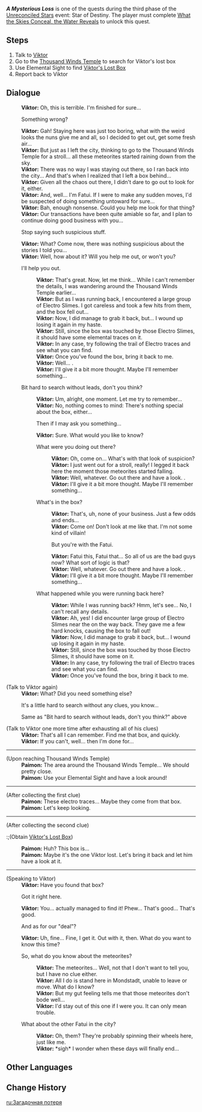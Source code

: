 {{Quest Infobox
|id            = 41127
|type          = World
|image         = NPC Location Viktor Context.png
|region        = Mondstadt
|area          = Starfell Valley
|subarea       = City of Mondstadt
|event_name    = Unreconciled Stars
|summary       = Viktor asks the Traveler to find his box he lost at the Thousand Winds Temple when he was running back to Mondstadt during the meteor shower.
|requirement   = Complete [[What the Skies Conceal, the Water Reveals]]
|startLocation = [[City of Mondstadt|Mondstadt]], [[Mondstadt]]
|mora          = 25,000
|primogems     = 40
|other         = {{Card|Fading Star's Essence|20}}
|characters    = Paimon; Traveler; Viktor
}}

'''''A Mysterious Loss''''' is one of the quests during the third phase of the [[Unreconciled Stars]] event: Star of Destiny. The player must complete [[What the Skies Conceal, the Water Reveals]] to unlock this quest.

==Steps==
#Talk to [[Viktor]]
#Go to the [[Thousand Winds Temple]] to search for Viktor's lost box
#Use Elemental Sight to find [[Viktor's Lost Box]]
#Report back to Viktor

==Dialogue==
{{Quest Description|Many meteorites have landed outside the city of [[Mondstadt]], wreaking havoc everywhere. Viktor appears to have lost something important, and is talking to himself, flummoxed...}}
{{Dialogue start}}
:'''Viktor:''' Oh, this is terrible. I'm finished for sure...
:{{DIcon}} Something wrong?
:'''Viktor:''' Gah! Staying here was just too boring, what with the weird looks the nuns give me and all, so I decided to get out, get some fresh air...
:'''Viktor:''' But just as I left the city, thinking to go to the Thousand Winds Temple for a stroll... all these meteorites started raining down from the sky.
:'''Viktor:''' There was no way I was staying out there, so I ran back into the city... And that's when I realized that I left a box behind...
:'''Viktor:''' Given all the chaos out there, I didn't dare to go out to look for it, either.
:'''Viktor:''' And, well... I'm Fatui. If I were to make any sudden moves, I'd be suspected of doing something untoward for sure...
:'''Viktor:''' Bah, enough nonsense. Could you help me look for that thing?
:'''Viktor:''' Our transactions have been quite amiable so far, and I plan to continue doing good business with you...
:{{DIcon}} Stop saying such suspicious stuff.
:'''Viktor:''' What? Come now, there was nothing suspicious about the stories I told you...
:'''Viktor:''' Well, how about it? Will you help me out, or won't you?
:{{DIcon}} I'll help you out.
::'''Viktor:''' That's great. Now, let me think... While I can't remember the details, I was wandering around the Thousand Winds Temple earlier...
::'''Viktor:''' But as I was running back, I encountered a large group of Electro Slimes. I got careless and took a few hits from them, and the box fell out...
::'''Viktor:''' Now, I did manage to grab it back, but... I wound up losing it again in my haste.
::'''Viktor:''' Still, since the box was touched by those Electro Slimes, it should have some elemental traces on it.
::'''Viktor:''' In any case, try following the trail of Electro traces and see what you can find.
::'''Viktor:''' Once you've found the box, bring it back to me.
::'''Viktor:''' Well... {{Color|buzzword|you can also come back and look for me if you really can't find it}}.
::'''Viktor:''' I'll give it a bit more thought. Maybe I'll remember something...
:{{DIcon}} Bit hard to search without leads, don't you think?
::'''Viktor:''' Um, alright, one moment. Let me try to remember...
::'''Viktor:''' No, nothing comes to mind: There's nothing special about the box, either...
::{{DIcon}} Then if I may ask you something...
::'''Viktor:''' Sure. What would you like to know?
::{{DIcon}} What were you doing out there?
:::'''Viktor:''' Oh, come on... What's with that look of suspicion?
:::'''Viktor:''' I just went out for a stroll, really! I legged it back here the moment those meteorites started falling.
:::'''Viktor:''' Well, whatever. Go out there and have a look. {{Color|buzzword|Come back and look for me if you really can't find it}}.
:::'''Viktor:''' I'll give it a bit more thought. Maybe I'll remember something...
::{{DIcon}} What's in the box?
:::'''Viktor:''' That's, uh, none of your business. Just a few odds and ends...
:::'''Viktor:''' Come on! Don't look at me like that. I'm not some kind of villain!
:::{{DIcon}} But you're with the Fatui.
:::'''Viktor:''' Fatui this, Fatui that... So all of us are the bad guys now? What sort of logic is that?
:::'''Viktor:''' Well, whatever. Go out there and have a look. {{Color|buzzword|Come back and look for me if you really can't find it}}.
:::'''Viktor:''' I'll give it a bit more thought. Maybe I'll remember something...
::{{DIcon}} What happened while you were running back here?
:::'''Viktor:''' While I was running back? Hmm, let's see... No, I can't recall any details.
:::'''Viktor:''' Ah, yes! I did encounter large group of Electro Slimes near the {{Color|buzzword|Thousand Winds Temple}} on the way back. They gave me a few hard knocks, causing the box to fall out!
:::'''Viktor:''' Now, I did manage to grab it back, but... I wound up losing it again in my haste.
:::'''Viktor:''' Still, since the box was touched by those Electro Slimes, it should have some {{Color|buzzword|elemental traces}} on it.
:::'''Viktor:''' In any case, try following the trail of Electro traces and see what you can find.
:::'''Viktor:''' Once you've found the box, bring it back to me.

;(Talk to Viktor again)
:'''Viktor:''' What? Did you need something else?
:{{DIcon}} It's a little hard to search without any clues, you know...
:;Same as "Bit hard to search without leads, don't you think?" above

;(Talk to Viktor one more time after exhausting all of his clues)
:'''Viktor:''' That's all I can remember. Find me that box, and quickly.
:'''Viktor:''' If you can't, well... then I'm done for...
----
;(Upon reaching Thousand Winds Temple)
:'''Paimon:''' The area around the Thousand Winds Temple... We should pretty close.
:'''Paimon:''' Use your Elemental Sight and have a look around!
----
;(After collecting the first clue)
:'''Paimon:''' These electro traces... Maybe they come from that box.
:'''Paimon:''' Let's keep looking.
----
;(After collecting the second clue)
:;(Obtain [[Viktor's Lost Box]])
:'''Paimon:''' Huh? This box is...
:'''Paimon:''' Maybe it's the one Viktor lost. Let's bring it back and let him have a look at it.
----
;(Speaking to Viktor)
:'''Viktor:''' Have you found that box?
:{{DIcon}} Got it right here.
:'''Viktor:''' You... actually managed to find it! Phew... That's good... That's good.
:{{DIcon}} And as for our "deal"?
:'''Viktor:''' Uh, fine... Fine, I get it. Out with it, then. What do you want to know this time?
:{{DIcon}} So, what do you know about the meteorites?
::'''Viktor:''' The meteorites... Well, not that I don't want to tell you, but I have no clue either.
::'''Viktor:''' All I do is stand here in Mondstadt, unable to leave or move. What do I know?
::'''Viktor:''' But my gut feeling tells me that those meteorites don't bode well...
::'''Viktor:''' I'd stay out of this one if I were you. It can only mean trouble.
:{{DIcon}} What about the other Fatui in the city?
::'''Viktor:''' Oh, them? They're probably spinning their wheels here, just like me.
::'''Viktor:''' *sigh* I wonder when these days will finally end...
{{Dialogue end}}

==Other Languages==
{{Other Languages
|en      = A Mysterious Loss
|zhs     = 秘密失物
|zhs_rm  = Mìmì Shīwù
|zht     = 祕密失物
|zht_rm  = Mìmì Shīwù
|zh_tl   = Secret Property Lost
|ja      = 秘密の落とし物
|ja_rm   = Himitsu no Otoshimono
|ja_tl   = Mysterious Lost Property
|ko      = 베일에 싸인 분실물
|ko_rm   = Be'il-e Ssa'in Bunsinmul
|ko_tl   = Veiled Lost Property
|es      = Una pérdida misteriosa
|es_tl   = A Mysterious Loss
|fr      = Une perte mystérieuse
|fr_tl   = A Mysterious Loss
|ru      = Загадочная потеря
|ru_tl   = A Mysterious Loss
|th      = ของลึกลับที่หายไป
|th_rm   = Khong Luek-lap thi Hai Pai
|th_tl   = A Mysterious Loss Item
|vi      = Vật bí mật bị mất
|vi_tl   = 
|de      = Ein mysteriöser Verlust
|de_tl   = A Mysterious Loss
|id      = Kehilangan yang Misterius
|id_tl   = A Mysterious Loss
|pt      = Uma Perda Misteriosa
|pt_tl   = A Mysterious Loss
}}

==Change History==
{{Change History|1.1}}

[[ru:Загадочная потеря]]